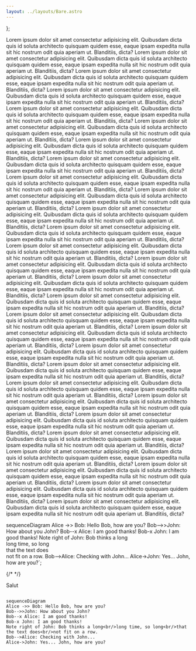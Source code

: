 ```yaml
---
layout: ../layouts/Bare.astro
---
```




};

Lorem ipsum dolor sit amet consectetur adipisicing elit. Quibusdam dicta quis id soluta architecto quisquam quidem esse, eaque ipsam expedita nulla sit hic nostrum odit quia aperiam ut. Blanditiis, dicta?
Lorem ipsum dolor sit amet consectetur adipisicing elit. Quibusdam dicta quis id soluta architecto quisquam quidem esse, eaque ipsam expedita nulla sit hic nostrum odit quia aperiam ut. Blanditiis, dicta?
Lorem ipsum dolor sit amet consectetur adipisicing elit. Quibusdam dicta quis id soluta architecto quisquam quidem esse, eaque ipsam expedita nulla sit hic nostrum odit quia aperiam ut. Blanditiis, dicta?
Lorem ipsum dolor sit amet consectetur adipisicing elit. Quibusdam dicta quis id soluta architecto quisquam quidem esse, eaque ipsam expedita nulla sit hic nostrum odit quia aperiam ut. Blanditiis, dicta?
Lorem ipsum dolor sit amet consectetur adipisicing elit. Quibusdam dicta quis id soluta architecto quisquam quidem esse, eaque ipsam expedita nulla sit hic nostrum odit quia aperiam ut. Blanditiis, dicta?
Lorem ipsum dolor sit amet consectetur adipisicing elit. Quibusdam dicta quis id soluta architecto quisquam quidem esse, eaque ipsam expedita nulla sit hic nostrum odit quia aperiam ut. Blanditiis, dicta?
Lorem ipsum dolor sit amet consectetur adipisicing elit. Quibusdam dicta quis id soluta architecto quisquam quidem esse, eaque ipsam expedita nulla sit hic nostrum odit quia aperiam ut. Blanditiis, dicta?
Lorem ipsum dolor sit amet consectetur adipisicing elit. Quibusdam dicta quis id soluta architecto quisquam quidem esse, eaque ipsam expedita nulla sit hic nostrum odit quia aperiam ut. Blanditiis, dicta?
Lorem ipsum dolor sit amet consectetur adipisicing elit. Quibusdam dicta quis id soluta architecto quisquam quidem esse, eaque ipsam expedita nulla sit hic nostrum odit quia aperiam ut. Blanditiis, dicta?
Lorem ipsum dolor sit amet consectetur adipisicing elit. Quibusdam dicta quis id soluta architecto quisquam quidem esse, eaque ipsam expedita nulla sit hic nostrum odit quia aperiam ut. Blanditiis, dicta?
Lorem ipsum dolor sit amet consectetur adipisicing elit. Quibusdam dicta quis id soluta architecto quisquam quidem esse, eaque ipsam expedita nulla sit hic nostrum odit quia aperiam ut. Blanditiis, dicta?
Lorem ipsum dolor sit amet consectetur adipisicing elit. Quibusdam dicta quis id soluta architecto quisquam quidem esse, eaque ipsam expedita nulla sit hic nostrum odit quia aperiam ut. Blanditiis, dicta?
Lorem ipsum dolor sit amet consectetur adipisicing elit. Quibusdam dicta quis id soluta architecto quisquam quidem esse, eaque ipsam expedita nulla sit hic nostrum odit quia aperiam ut. Blanditiis, dicta?
Lorem ipsum dolor sit amet consectetur adipisicing elit. Quibusdam dicta quis id soluta architecto quisquam quidem esse, eaque ipsam expedita nulla sit hic nostrum odit quia aperiam ut. Blanditiis, dicta?
Lorem ipsum dolor sit amet consectetur adipisicing elit. Quibusdam dicta quis id soluta architecto quisquam quidem esse, eaque ipsam expedita nulla sit hic nostrum odit quia aperiam ut. Blanditiis, dicta?
Lorem ipsum dolor sit amet consectetur adipisicing elit. Quibusdam dicta quis id soluta architecto quisquam quidem esse, eaque ipsam expedita nulla sit hic nostrum odit quia aperiam ut. Blanditiis, dicta?
Lorem ipsum dolor sit amet consectetur adipisicing elit. Quibusdam dicta quis id soluta architecto quisquam quidem esse, eaque ipsam expedita nulla sit hic nostrum odit quia aperiam ut. Blanditiis, dicta?
Lorem ipsum dolor sit amet consectetur adipisicing elit. Quibusdam dicta quis id soluta architecto quisquam quidem esse, eaque ipsam expedita nulla sit hic nostrum odit quia aperiam ut. Blanditiis, dicta?
Lorem ipsum dolor sit amet consectetur adipisicing elit. Quibusdam dicta quis id soluta architecto quisquam quidem esse, eaque ipsam expedita nulla sit hic nostrum odit quia aperiam ut. Blanditiis, dicta?
Lorem ipsum dolor sit amet consectetur adipisicing elit. Quibusdam dicta quis id soluta architecto quisquam quidem esse, eaque ipsam expedita nulla sit hic nostrum odit quia aperiam ut. Blanditiis, dicta?
Lorem ipsum dolor sit amet consectetur adipisicing elit. Quibusdam dicta quis id soluta architecto quisquam quidem esse, eaque ipsam expedita nulla sit hic nostrum odit quia aperiam ut. Blanditiis, dicta?
Lorem ipsum dolor sit amet consectetur adipisicing elit. Quibusdam dicta quis id soluta architecto quisquam quidem esse, eaque ipsam expedita nulla sit hic nostrum odit quia aperiam ut. Blanditiis, dicta?
Lorem ipsum dolor sit amet consectetur adipisicing elit. Quibusdam dicta quis id soluta architecto quisquam quidem esse, eaque ipsam expedita nulla sit hic nostrum odit quia aperiam ut. Blanditiis, dicta?
Lorem ipsum dolor sit amet consectetur adipisicing elit. Quibusdam dicta quis id soluta architecto quisquam quidem esse, eaque ipsam expedita nulla sit hic nostrum odit quia aperiam ut. Blanditiis, dicta?
Lorem ipsum dolor sit amet consectetur adipisicing elit. Quibusdam dicta quis id soluta architecto quisquam quidem esse, eaque ipsam expedita nulla sit hic nostrum odit quia aperiam ut. Blanditiis, dicta?
Lorem ipsum dolor sit amet consectetur adipisicing elit. Quibusdam dicta quis id soluta architecto quisquam quidem esse, eaque ipsam expedita nulla sit hic nostrum odit quia aperiam ut. Blanditiis, dicta?
Lorem ipsum dolor sit amet consectetur adipisicing elit. Quibusdam dicta quis id soluta architecto quisquam quidem esse, eaque ipsam expedita nulla sit hic nostrum odit quia aperiam ut. Blanditiis, dicta?
Lorem ipsum dolor sit amet consectetur adipisicing elit. Quibusdam dicta quis id soluta architecto quisquam quidem esse, eaque ipsam expedita nulla sit hic nostrum odit quia aperiam ut. Blanditiis, dicta?

sequenceDiagram
Alice ->> Bob: Hello Bob, how are you?
Bob-->>John: How about you John?
Bob--x Alice: I am good thanks!
Bob-x John: I am good thanks!
Note right of John: Bob thinks a long<br/>long time, so long<br/>that the text does<br/>not fit on a row.
Bob-->Alice: Checking with John...
Alice->John: Yes... John, how are you?`;

{/* <Diagram config={config} code={code} /> */}

Salut

```mermaid

sequenceDiagram
Alice ->> Bob: Hello Bob, how are you?
Bob-->>John: How about you John?
Bob--x Alice: I am good thanks!
Bob-x John: I am good thanks!
Note right of John: Bob thinks a long<br/>long time, so long<br/>that the text does<br/>not fit on a row.
Bob-->Alice: Checking with John...
Alice->John: Yes... John, how are you?


```
